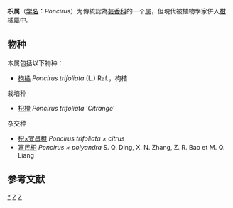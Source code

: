 {{Automatic taxobox
| taxon = Poncirus
| authority = Raf., 1838
| subdivision_ranks = 种
| subdivision = 见正文
}}
'''枳属'''（[[学名|学名]]：''Poncirus''）为傳統認為[[芸香科|芸香科]]的一个[[属|属]]，但現代被植物學家併入[[柑橘屬|柑橘屬]]中。

==物种==
本属包括以下物种：
* [[枸橘|枸橘]] ''Poncirus trifoliata'' (L.) Raf.，枸桔
;栽培种
* [[枳橙|枳橙]] ''Poncirus trifoliata 'Citrange'''
;杂交种
* [[枳×宜昌橙|枳×宜昌橙]] ''Poncirus trifoliata × citrus''
* [[富民枳|富民枳]] ''Poncirus × polyandra'' S. Q. Ding, X. N. Zhang, Z. R. Bao et M. Q. Liang

==参考文献==
{{reflist}}

{{taxonbar}}

[[Category:_枳属|*]]
[[Category:_芸香科|Z]]
[[Category:_1838年描述的分类群|Z]]